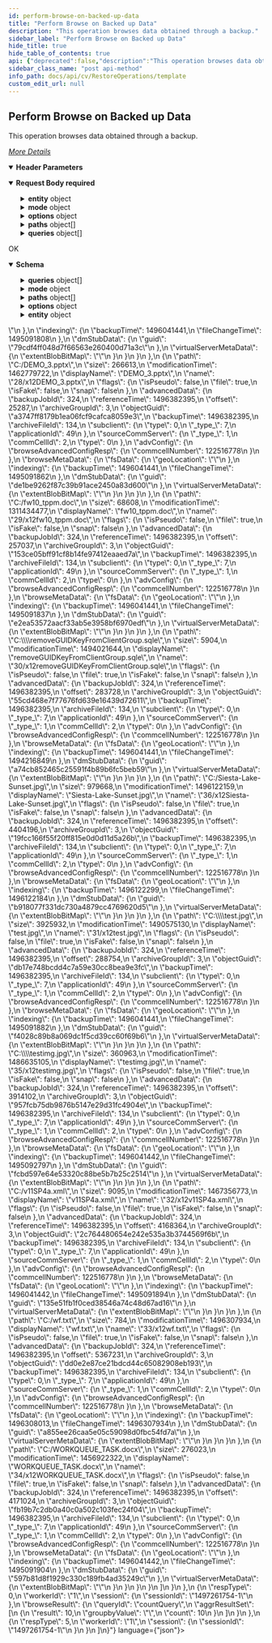 ```yaml
---
id: perform-browse-on-backed-up-data
title: "Perform Browse on Backed up Data"
description: "This operation browses data obtained through a backup."
sidebar_label: "Perform Browse on Backed up Data"
hide_title: true
hide_table_of_contents: true
api: {"deprecated":false,"description":"This operation browses data obtained through a backup.\n\n[_More Details_](http://documentation.commvault.com/commvault/v11/article?p=features/rest_api/operations/post_browse.htm)\n","operationId":"Perform Browse on Backed up Data","parameters":[{"description":"","in":"header","name":"Authtoken","required":true,"schema":{"example":"{{TOKEN}}","type":"string"}}],"requestBody":{"content":{"application/json":{"schema":{"allOf":[{"example":{"entity":{"applicationId":33,"backupsetId":3,"clientId":2,"clientName":"{{clientName}}","instanceId":1,"subclientId":49},"mode":{"mode":2},"opType":0,"options":{"restoreIndex":true,"showDeletedFiles":true},"paths":[{"path":"c:/"}],"queries":[{"aggrParam":{"aggrType":4,"field":0},"queryId":"countQuery","type":1},{"dataParam":{"paging":{"firstNode":0,"pageSize":15,"skipNode":0},"sortParam":{"ascending":true,"sortBy":[38,0]}},"queryId":"dataQuery","type":0}]},"title":"BrowseRequest","properties":{"entity":{"example":{"applicationId":33,"backupsetId":3,"clientId":2,"clientName":"{{clientName}}","instanceId":1,"subclientId":49},"title":"Entity2","type":"object","properties":{"applicationId":{"format":"int32","type":"integer"},"backupsetId":{"format":"int32","type":"integer"},"clientId":{"format":"int32","type":"integer"},"clientName":{"type":"string"},"instanceId":{"format":"int32","type":"integer"},"subclientId":{"format":"int32","type":"integer"}}},"mode":{"example":{"mode":2},"title":"Mode","type":"object","properties":{"mode":{"format":"int32","type":"integer"}}},"opType":{"format":"int32","type":"integer"},"options":{"example":{"restoreIndex":true,"showDeletedFiles":true},"title":"Options","type":"object","properties":{"restoreIndex":{"type":"boolean"},"showDeletedFiles":{"type":"boolean"}}},"paths":{"type":"array","items":{"example":{"path":"c:/"},"title":"Path","type":"object","properties":{"path":{"type":"string"}}}},"queries":{"type":"array","items":{"example":{"aggrParam":{"aggrType":4,"field":0},"queryId":"countQuery","type":1},"title":"Query","type":"object","properties":{"aggrParam":{"example":{"aggrType":4,"field":0},"title":"AggrParam","type":"object","properties":{"aggrType":{"format":"int32","type":"integer"},"field":{"format":"int32","type":"integer"}}},"dataParam":{"example":{"paging":{"firstNode":0,"pageSize":15,"skipNode":0},"sortParam":{"ascending":true,"sortBy":[38,0]}},"title":"DataParam","type":"object","properties":{"paging":{"example":{"firstNode":0,"pageSize":15,"skipNode":0},"title":"Paging","type":"object","properties":{"firstNode":{"format":"int32","type":"integer"},"pageSize":{"format":"int32","type":"integer"},"skipNode":{"format":"int32","type":"integer"}}},"sortParam":{"example":{"ascending":true,"sortBy":[38,0]},"title":"SortParam","type":"object","properties":{"ascending":{"type":"boolean"},"sortBy":{"type":"array","items":{"format":"int32","type":"integer"}}}}}},"queryId":{"type":"string"},"type":{"format":"int32","type":"integer"}}}}}}],"type":"object"},"examples":{"Browse - Backupset Level":{"value":{"opType":0,"queries":[{"type":1,"queryId":"countQuery","aggrParam":{"field":0,"aggrType":4}},{"type":0,"queryId":"dataQuery","dataParam":{"sortParam":{"ascending":true,"sortBy":[38,0]},"paging":{"firstNode":0,"pageSize":15,"skipNode":0}}}],"mode":{"mode":2},"paths":[{"path":"D:/"}],"options":{"showDeletedFiles":true,"restoreIndex":true},"entity":{"applicationId":33,"backupsetId":3,"instanceId":1,"clientId":2}}},"Browse - PostgreSQL":{"value":{"opType":0,"queries":[{"type":0,"queryId":"0","fileOrFolder":2,"whereClause":[{"connector":0,"criteria":{"field":76,"dataOperator":9,"values":["1"]}}],"dataParam":{"sortParam":{"ascending":true,"sortBy":[38,0]},"paging":{"firstNode":0,"pageSize":15,"skipNode":0}}},{"type":1,"queryId":"1","whereClause":[{"connector":0,"criteria":{"field":76,"dataOperator":9,"values":["1"]}}],"aggrParam":{"field":0,"aggrType":4}}],"mode":{"mode":7},"advOptions":{},"paths":[{"path":"/TblView"}],"options":{"skipIndexRestore":false,"restoreIndex":true},"entity":{"subclientId":34,"applicationId":125,"clientName":"narasimha_rhel","backupsetId":31,"instanceId":7,"clientId":7,"subclientName":"default","backupsetName":"FSBasedBackupSet","instanceName":"pg","appName":"PostgreSQL"}}},"Browse":{"value":{"opType":0,"queries":[{"type":1,"queryId":"countQuery","aggrParam":{"field":0,"aggrType":4}},{"type":0,"queryId":"dataQuery","dataParam":{"sortParam":{"ascending":true,"sortBy":[38,0]},"paging":{"firstNode":0,"pageSize":15,"skipNode":0}}}],"mode":{"mode":2},"paths":[{"path":"C:/"}],"options":{"showDeletedFiles":true,"restoreIndex":true},"entity":{"subclientId":49,"applicationId":33,"clientName":"firewalltestcs","backupsetId":3,"instanceId":1,"clientId":2}}}}}},"description":"","required":true},"tags":["Restore Operations"],"responses":{"200":{"description":"OK","content":{"application/json":{"schema":{"type":"object","properties":{"opType":{"type":"integer"},"queries":{"type":"array","items":{"type":"object","properties":{"type":{"type":"integer"},"queryId":{"type":"string"},"aggrParam":{"type":"object","properties":{"field":{"type":"integer"},"aggrType":{"type":"integer"}}},"dataParam":{"type":"object","properties":{"sortParam":{"type":"object","properties":{"ascending":{"type":"boolean"},"sortBy":{"type":"array","items":{"type":"integer"}}}},"paging":{"type":"object","properties":{"firstNode":{"type":"integer"},"pageSize":{"type":"integer"},"skipNode":{"type":"integer"}}}}}}}},"mode":{"type":"object","properties":{"mode":{"type":"integer"}}},"paths":{"type":"array","items":{"type":"object","properties":{"path":{"type":"string"}}}},"options":{"type":"object","properties":{"showDeletedFiles":{"type":"boolean"},"restoreIndex":{"type":"boolean"}}},"entity":{"type":"object","properties":{"applicationId":{"type":"integer"},"backupsetId":{"type":"integer"},"instanceId":{"type":"integer"},"clientId":{"type":"integer"}}}},"x-examples":{"Example 1":{"opType":0,"queries":[{"type":1,"queryId":"countQuery","aggrParam":{"field":0,"aggrType":4}},{"type":0,"queryId":"dataQuery","dataParam":{"sortParam":{"ascending":true,"sortBy":[38,0]},"paging":{"firstNode":0,"pageSize":15,"skipNode":0}}}],"mode":{"mode":2},"paths":[{"path":"D:/"}],"options":{"showDeletedFiles":true,"restoreIndex":true},"entity":{"applicationId":33,"backupsetId":3,"instanceId":1,"clientId":2}}}},"examples":{"Browse":{"value":{"browseResponses":[{"respType":0,"workerId":"1","session":{"sessionId":"1497261754-1"},"browseResult":{"queryId":"dataQuery","dataResultSet":[{"path":"C:/csguid.PNG","size":31420,"modificationTime":1494235377,"displayName":"csguid.PNG","name":"27/x12csguid.PNG","flags":{"isPseudo":false,"file":true,"isFake":false,"snap":false},"advancedData":{"backupJobId":324,"referenceTime":1496382395,"offset":0,"archiveGroupId":3,"objectGuid":"996e5a87f1fdae404ca096e70d1c21de","backupTime":1496382395,"archiveFileId":134,"subclient":{"type":0,"_type_":7,"applicationId":49},"sourceCommServer":{"_type_":1,"commCellId":2,"type":0},"advConfig":{"browseAdvancedConfigResp":{"commcellNumber":122516778}},"browseMetaData":{"fsData":{"geoLocation":"<App_GeoLocation ip_address='199.255.244.65' latitude='40.300720' longitude='-74.081910' status_code='SUCCESS' status_description=''/>"},"indexing":{"backupTime":1496041441,"fileChangeTime":1495091808},"dmStubData":{"guid":"79cdf4ff048d7f66563e260400d71a3c"},"virtualServerMetaData":{"extentBlobBitMap":""}}}},{"path":"C:/DEMO_3.pptx","size":266613,"modificationTime":1462779722,"displayName":"DEMO_3.pptx","name":"28/x12DEMO_3.pptx","flags":{"isPseudo":false,"file":true,"isFake":false,"snap":false},"advancedData":{"backupJobId":324,"referenceTime":1496382395,"offset":25287,"archiveGroupId":3,"objectGuid":"a3747ff8179b1ea06fcf9cafca8059e3","backupTime":1496382395,"archiveFileId":134,"subclient":{"type":0,"_type_":7,"applicationId":49},"sourceCommServer":{"_type_":1,"commCellId":2,"type":0},"advConfig":{"browseAdvancedConfigResp":{"commcellNumber":122516778}},"browseMetaData":{"fsData":{"geoLocation":"<App_GeoLocation ip_address='199.255.244.65' latitude='40.300720' longitude='-74.081910' status_code='SUCCESS' status_description=''/>"},"indexing":{"backupTime":1496041441,"fileChangeTime":1495091862},"dmStubData":{"guid":"de1be9262f87c39b91ace2450a83d600"},"virtualServerMetaData":{"extentBlobBitMap":""}}}},{"path":"C:/fw10_tppm.doc","size":68608,"modificationTime":1311434477,"displayName":"fw10_tppm.doc","name":"29/x12fw10_tppm.doc","flags":{"isPseudo":false,"file":true,"isFake":false,"snap":false},"advancedData":{"backupJobId":324,"referenceTime":1496382395,"offset":257037,"archiveGroupId":3,"objectGuid":"153ce05bff91cf8b14fe97412eaaed7a","backupTime":1496382395,"archiveFileId":134,"subclient":{"type":0,"_type_":7,"applicationId":49},"sourceCommServer":{"_type_":1,"commCellId":2,"type":0},"advConfig":{"browseAdvancedConfigResp":{"commcellNumber":122516778}},"browseMetaData":{"fsData":{"geoLocation":"<App_GeoLocation ip_address='199.255.244.65' latitude='40.300720' longitude='-74.081910' status_code='SUCCESS' status_description=''/>"},"indexing":{"backupTime":1496041441,"fileChangeTime":1495091837},"dmStubData":{"guid":"e2ea53572aacf33ab5e3958bf6970edf"},"virtualServerMetaData":{"extentBlobBitMap":""}}}},{"path":"C:\\removeGUIDKeyFromClientGroup.sqle","size":5904,"modificationTime":1494021644,"displayName":"removeGUIDKeyFromClientGroup.sqle","name":"30/x12removeGUIDKeyFromClientGroup.sqle","flags":{"isPseudo":false,"file":true,"isFake":false,"snap":false},"advancedData":{"backupJobId":324,"referenceTime":1496382395,"offset":283728,"archiveGroupId":3,"objectGuid":"55cd468e7f77676fd639e16439d72611","backupTime":1496382395,"archiveFileId":134,"subclient":{"type":0,"_type_":7,"applicationId":49},"sourceCommServer":{"_type_":1,"commCellId":2,"type":0},"advConfig":{"browseAdvancedConfigResp":{"commcellNumber":122516778}},"browseMetaData":{"fsData":{"geoLocation":"<App_GeoLocation ip_address='199.255.244.65' latitude='40.300720' longitude='-74.081910' status_code='SUCCESS' status_description=''/>"},"indexing":{"backupTime":1496041441,"fileChangeTime":1494216849},"dmStubData":{"guid":"a74cb852465c25591f4b89b6fc5beb59"},"virtualServerMetaData":{"extentBlobBitMap":""}}}},{"path":"C:/Siesta-Lake-Sunset.jpg","size":979668,"modificationTime":1496122159,"displayName":"Siesta-Lake-Sunset.jpg","name":"36/x12Siesta-Lake-Sunset.jpg","flags":{"isPseudo":false,"file":true,"isFake":false,"snap":false},"advancedData":{"backupJobId":324,"referenceTime":1496382395,"offset":4404196,"archiveGroupId":3,"objectGuid":"19fcc166f55f20ff815e0d0d11d5a26b","backupTime":1496382395,"archiveFileId":134,"subclient":{"type":0,"_type_":7,"applicationId":49},"sourceCommServer":{"_type_":1,"commCellId":2,"type":0},"advConfig":{"browseAdvancedConfigResp":{"commcellNumber":122516778}},"browseMetaData":{"fsData":{"geoLocation":"<App_GeoLocation ip_address='199.255.244.65' latitude='40.300720' longitude='-74.081910' status_code='SUCCESS' status_description=''/>"},"indexing":{"backupTime":1496122299,"fileChangeTime":1496122184},"dmStubData":{"guid":"b918077f331dc730a4879cc4769620d5"},"virtualServerMetaData":{"extentBlobBitMap":""}}}},{"path":"C:\\test.jpg","size":3925932,"modificationTime":1490575130,"displayName":"test.jpg","name":"31/x12test.jpg","flags":{"isPseudo":false,"file":true,"isFake":false,"snap":false},"advancedData":{"backupJobId":324,"referenceTime":1496382395,"offset":288754,"archiveGroupId":3,"objectGuid":"db17e748bcdd4c7a59e30cc8bea9e3fc","backupTime":1496382395,"archiveFileId":134,"subclient":{"type":0,"_type_":7,"applicationId":49},"sourceCommServer":{"_type_":1,"commCellId":2,"type":0},"advConfig":{"browseAdvancedConfigResp":{"commcellNumber":122516778}},"browseMetaData":{"fsData":{"geoLocation":"<App_GeoLocation ip_address='199.255.244.65' latitude='40.300720' longitude='-74.081910' status_code='SUCCESS' status_description=''/>"},"indexing":{"backupTime":1496041441,"fileChangeTime":1495091882},"dmStubData":{"guid":"f4028c89b8a069dc1f5cd39cc60f69b6"},"virtualServerMetaData":{"extentBlobBitMap":""}}}},{"path":"C:\\testimg.jpg","size":360963,"modificationTime":1486635105,"displayName":"testimg.jpg","name":"35/x12testimg.jpg","flags":{"isPseudo":false,"file":true,"isFake":false,"snap":false},"advancedData":{"backupJobId":324,"referenceTime":1496382395,"offset":3914102,"archiveGroupId":3,"objectGuid":"957fcb75db9876b5147e29d31fc4904e","backupTime":1496382395,"archiveFileId":134,"subclient":{"type":0,"_type_":7,"applicationId":49},"sourceCommServer":{"_type_":1,"commCellId":2,"type":0},"advConfig":{"browseAdvancedConfigResp":{"commcellNumber":122516778}},"browseMetaData":{"fsData":{"geoLocation":"<App_GeoLocation ip_address='199.255.244.65' latitude='40.300720' longitude='-74.081910' status_code='SUCCESS' status_description=''/>"},"indexing":{"backupTime":1496041442,"fileChangeTime":1495092797},"dmStubData":{"guid":"fcbd597e64e53320c88be5b7b25c2514"},"virtualServerMetaData":{"extentBlobBitMap":""}}}},{"path":"C:/v11SP4a.xml","size":9095,"modificationTime":1467356773,"displayName":"v11SP4a.xml","name":"32/x12v11SP4a.xml","flags":{"isPseudo":false,"file":true,"isFake":false,"snap":false},"advancedData":{"backupJobId":324,"referenceTime":1496382395,"offset":4168364,"archiveGroupId":3,"objectGuid":"2c764480654e242e535a3b3744569f6b","backupTime":1496382395,"archiveFileId":134,"subclient":{"type":0,"_type_":7,"applicationId":49},"sourceCommServer":{"_type_":1,"commCellId":2,"type":0},"advConfig":{"browseAdvancedConfigResp":{"commcellNumber":122516778}},"browseMetaData":{"fsData":{"geoLocation":"<App_GeoLocation ip_address='199.255.244.65' latitude='40.300720' longitude='-74.081910' status_code='SUCCESS' status_description=''/>"},"indexing":{"backupTime":1496041442,"fileChangeTime":1495091894},"dmStubData":{"guid":"135e51fb1f0ced38546a74c48d67ad16"},"virtualServerMetaData":{"extentBlobBitMap":""}}}},{"path":"C:/wf.txt","size":784,"modificationTime":1496307934,"displayName":"wf.txt","name":"33/x12wf.txt","flags":{"isPseudo":false,"file":true,"isFake":false,"snap":false},"advancedData":{"backupJobId":324,"referenceTime":1496382395,"offset":5367231,"archiveGroupId":3,"objectGuid":"dd0e2e87ce21bdcd44c65082908eb193","backupTime":1496382395,"archiveFileId":134,"subclient":{"type":0,"_type_":7,"applicationId":49},"sourceCommServer":{"_type_":1,"commCellId":2,"type":0},"advConfig":{"browseAdvancedConfigResp":{"commcellNumber":122516778}},"browseMetaData":{"fsData":{"geoLocation":"<App_GeoLocation ip_address='199.255.244.65' latitude='40.300720' longitude='-74.081930' status_code='SUCCESS' status_description=''/>"},"indexing":{"backupTime":1496308013,"fileChangeTime":1496307934},"dmStubData":{"guid":"a855ee26caa5e05c59098d0fbc54fd7a"},"virtualServerMetaData":{"extentBlobBitMap":""}}}},{"path":"C:/WORKQUEUE_TASK.docx","size":276023,"modificationTime":1456922322,"displayName":"WORKQUEUE_TASK.docx","name":"34/x12WORKQUEUE_TASK.docx","flags":{"isPseudo":false,"file":true,"isFake":false,"snap":false},"advancedData":{"backupJobId":324,"referenceTime":1496382395,"offset":4171024,"archiveGroupId":3,"objectGuid":"fb19b7c2db0a40c0a502c103fec24f04","backupTime":1496382395,"archiveFileId":134,"subclient":{"type":0,"_type_":7,"applicationId":49},"sourceCommServer":{"_type_":1,"commCellId":2,"type":0},"advConfig":{"browseAdvancedConfigResp":{"commcellNumber":122516778}},"browseMetaData":{"fsData":{"geoLocation":"<App_GeoLocation ip_address='199.255.244.65' latitude='40.300720' longitude='-74.081910' status_code='SUCCESS' status_description=''/>"},"indexing":{"backupTime":1496041442,"fileChangeTime":1495091904},"dmStubData":{"guid":"597b81d8f1929c330c189fb4ad35249c"},"virtualServerMetaData":{"extentBlobBitMap":""}}}}]}},{"respType":0,"workerId":"1","session":{"sessionId":"1497261754-1"},"browseResult":{"queryId":"countQuery","aggrResultSet":[{"result":10,"groupbyValue":"","count":10}]}},{"respType":5,"workerId":"1","session":{"sessionId":"1497261754-1"}}]}}}}}}},"method":"post","path":"/DoBrowse","servers":[{"url":"http://{hostname}/webconsole/api","variables":{"hostname":{"default":"localhost","description":"Webconsole"}}}],"jsonRequestBodyExample":{"entity":{"applicationId":33,"backupsetId":3,"clientId":2,"clientName":"{{clientName}}","instanceId":1,"subclientId":49},"mode":{"mode":2},"opType":0,"options":{"restoreIndex":true,"showDeletedFiles":true},"paths":[{"path":"c:/"}],"queries":[{"aggrParam":{"aggrType":4,"field":0},"queryId":"countQuery","type":1},{"dataParam":{"paging":{"firstNode":0,"pageSize":15,"skipNode":0},"sortParam":{"ascending":true,"sortBy":[38,0]}},"queryId":"dataQuery","type":0}]},"info":{"title":"Template","contact":{},"version":"1.0","description":"Template"},"postman":{"name":"Perform Browse on Backed up Data","description":{"content":"This operation browses data obtained through a backup.\n\n[_More Details_](http://documentation.commvault.com/commvault/v11/article?p=features/rest_api/operations/post_browse.htm)\n","type":"text/plain"},"url":{"path":["DoBrowse"],"host":["{{baseUrl}}"],"query":[],"variable":[]},"header":[{"disabled":false,"description":{"content":"(Required) ","type":"text/plain"},"key":"Authtoken","value":""},{"key":"Content-Type","value":"application/json"},{"key":"Accept","value":"application/json"}],"method":"POST","body":{"mode":"raw","raw":"\"\"","options":{"raw":{"language":"json"}}}}}
sidebar_class_name: "post api-method"
info_path: docs/api/cv/RestoreOperations/template
custom_edit_url: null
---
```



## Perform Browse on Backed up Data



This operation browses data obtained through a backup.

[_More Details_](http://documentation.commvault.com/commvault/v11/article?p=features/rest_api/operations/post_browse.htm)


<details style={{"marginBottom":"1rem"}} data-collapsed={false} open={true}><summary style={{}}><strong>Header Parameters</strong></summary><div><ul><ParamsItem className={"paramsItem"} param={{"description":"","in":"header","name":"Authtoken","required":true,"schema":{"example":"{{TOKEN}}","type":"string"}}}></ParamsItem></ul></div></details><MimeTabs><TabItem label={"application/json"} value={"application/json-schema"}><details style={{}} data-collapsed={false} open={true}><summary style={{"textAlign":"left"}}><strong>Request Body</strong><strong style={{"fontSize":"var(--ifm-code-font-size)","color":"var(--openapi-required)"}}> required</strong></summary><div style={{"textAlign":"left","marginLeft":"1rem"}}></div><ul style={{"marginLeft":"1rem"}}><SchemaItem collapsible={true} className={"schemaItem"}><details style={{}}><summary style={{}}><strong>entity</strong><span style={{"opacity":"0.6"}}> object</span></summary><div style={{"marginLeft":"1rem"}}><SchemaItem collapsible={false} name={"applicationId"} required={false} deprecated={undefined} schemaDescription={undefined} schemaName={"int32"} qualifierMessage={undefined} defaultValue={undefined}></SchemaItem><SchemaItem collapsible={false} name={"backupsetId"} required={false} deprecated={undefined} schemaDescription={undefined} schemaName={"int32"} qualifierMessage={undefined} defaultValue={undefined}></SchemaItem><SchemaItem collapsible={false} name={"clientId"} required={false} deprecated={undefined} schemaDescription={undefined} schemaName={"int32"} qualifierMessage={undefined} defaultValue={undefined}></SchemaItem><SchemaItem collapsible={false} name={"clientName"} required={false} deprecated={undefined} schemaDescription={undefined} schemaName={"string"} qualifierMessage={undefined} defaultValue={undefined}></SchemaItem><SchemaItem collapsible={false} name={"instanceId"} required={false} deprecated={undefined} schemaDescription={undefined} schemaName={"int32"} qualifierMessage={undefined} defaultValue={undefined}></SchemaItem><SchemaItem collapsible={false} name={"subclientId"} required={false} deprecated={undefined} schemaDescription={undefined} schemaName={"int32"} qualifierMessage={undefined} defaultValue={undefined}></SchemaItem></div></details></SchemaItem><SchemaItem collapsible={true} className={"schemaItem"}><details style={{}}><summary style={{}}><strong>mode</strong><span style={{"opacity":"0.6"}}> object</span></summary><div style={{"marginLeft":"1rem"}}><SchemaItem collapsible={false} name={"mode"} required={false} deprecated={undefined} schemaDescription={undefined} schemaName={"int32"} qualifierMessage={undefined} defaultValue={undefined}></SchemaItem></div></details></SchemaItem><SchemaItem collapsible={false} name={"opType"} required={false} deprecated={undefined} schemaDescription={undefined} schemaName={"int32"} qualifierMessage={undefined} defaultValue={undefined}></SchemaItem><SchemaItem collapsible={true} className={"schemaItem"}><details style={{}}><summary style={{}}><strong>options</strong><span style={{"opacity":"0.6"}}> object</span></summary><div style={{"marginLeft":"1rem"}}><SchemaItem collapsible={false} name={"restoreIndex"} required={false} deprecated={undefined} schemaDescription={undefined} schemaName={"boolean"} qualifierMessage={undefined} defaultValue={undefined}></SchemaItem><SchemaItem collapsible={false} name={"showDeletedFiles"} required={false} deprecated={undefined} schemaDescription={undefined} schemaName={"boolean"} qualifierMessage={undefined} defaultValue={undefined}></SchemaItem></div></details></SchemaItem><SchemaItem collapsible={true} className={"schemaItem"}><details style={{}}><summary style={{}}><strong>paths</strong><span style={{"opacity":"0.6"}}> object[]</span></summary><div style={{"marginLeft":"1rem"}}><SchemaItem collapsible={false} name={"path"} required={false} deprecated={undefined} schemaDescription={undefined} schemaName={"string"} qualifierMessage={undefined} defaultValue={undefined}></SchemaItem></div></details></SchemaItem><SchemaItem collapsible={true} className={"schemaItem"}><details style={{}}><summary style={{}}><strong>queries</strong><span style={{"opacity":"0.6"}}> object[]</span></summary><div style={{"marginLeft":"1rem"}}><SchemaItem collapsible={true} className={"schemaItem"}><details style={{}}><summary style={{}}><strong>aggrParam</strong><span style={{"opacity":"0.6"}}> object</span></summary><div style={{"marginLeft":"1rem"}}><SchemaItem collapsible={false} name={"aggrType"} required={false} deprecated={undefined} schemaDescription={undefined} schemaName={"int32"} qualifierMessage={undefined} defaultValue={undefined}></SchemaItem><SchemaItem collapsible={false} name={"field"} required={false} deprecated={undefined} schemaDescription={undefined} schemaName={"int32"} qualifierMessage={undefined} defaultValue={undefined}></SchemaItem></div></details></SchemaItem><SchemaItem collapsible={true} className={"schemaItem"}><details style={{}}><summary style={{}}><strong>dataParam</strong><span style={{"opacity":"0.6"}}> object</span></summary><div style={{"marginLeft":"1rem"}}><SchemaItem collapsible={true} className={"schemaItem"}><details style={{}}><summary style={{}}><strong>paging</strong><span style={{"opacity":"0.6"}}> object</span></summary><div style={{"marginLeft":"1rem"}}><SchemaItem collapsible={false} name={"firstNode"} required={false} deprecated={undefined} schemaDescription={undefined} schemaName={"int32"} qualifierMessage={undefined} defaultValue={undefined}></SchemaItem><SchemaItem collapsible={false} name={"pageSize"} required={false} deprecated={undefined} schemaDescription={undefined} schemaName={"int32"} qualifierMessage={undefined} defaultValue={undefined}></SchemaItem><SchemaItem collapsible={false} name={"skipNode"} required={false} deprecated={undefined} schemaDescription={undefined} schemaName={"int32"} qualifierMessage={undefined} defaultValue={undefined}></SchemaItem></div></details></SchemaItem><SchemaItem collapsible={true} className={"schemaItem"}><details style={{}}><summary style={{}}><strong>sortParam</strong><span style={{"opacity":"0.6"}}> object</span></summary><div style={{"marginLeft":"1rem"}}><SchemaItem collapsible={false} name={"ascending"} required={false} deprecated={undefined} schemaDescription={undefined} schemaName={"boolean"} qualifierMessage={undefined} defaultValue={undefined}></SchemaItem><SchemaItem collapsible={false} name={"sortBy"} required={false} deprecated={undefined} schemaDescription={undefined} schemaName={"int32[]"} qualifierMessage={undefined} defaultValue={undefined}></SchemaItem></div></details></SchemaItem></div></details></SchemaItem><SchemaItem collapsible={false} name={"queryId"} required={false} deprecated={undefined} schemaDescription={undefined} schemaName={"string"} qualifierMessage={undefined} defaultValue={undefined}></SchemaItem><SchemaItem collapsible={false} name={"type"} required={false} deprecated={undefined} schemaDescription={undefined} schemaName={"int32"} qualifierMessage={undefined} defaultValue={undefined}></SchemaItem></div></details></SchemaItem></ul></details></TabItem></MimeTabs><div><ApiTabs><TabItem label={"200"} value={"200"}><div>

OK

</div><div><MimeTabs schemaType={"response"}><TabItem label={"application/json"} value={"application/json"}><SchemaTabs><TabItem label={"Schema"} value={"Schema"}><details style={{}} data-collapsed={false} open={true}><summary style={{"textAlign":"left"}}><strong>Schema</strong></summary><div style={{"textAlign":"left","marginLeft":"1rem"}}></div><ul style={{"marginLeft":"1rem"}}><SchemaItem collapsible={false} name={"opType"} required={false} deprecated={undefined} schemaDescription={undefined} schemaName={"integer"} qualifierMessage={undefined} defaultValue={undefined}></SchemaItem><SchemaItem collapsible={true} className={"schemaItem"}><details style={{}}><summary style={{}}><strong>queries</strong><span style={{"opacity":"0.6"}}> object[]</span></summary><div style={{"marginLeft":"1rem"}}><SchemaItem collapsible={false} name={"type"} required={false} deprecated={undefined} schemaDescription={undefined} schemaName={"integer"} qualifierMessage={undefined} defaultValue={undefined}></SchemaItem><SchemaItem collapsible={false} name={"queryId"} required={false} deprecated={undefined} schemaDescription={undefined} schemaName={"string"} qualifierMessage={undefined} defaultValue={undefined}></SchemaItem><SchemaItem collapsible={true} className={"schemaItem"}><details style={{}}><summary style={{}}><strong>aggrParam</strong><span style={{"opacity":"0.6"}}> object</span></summary><div style={{"marginLeft":"1rem"}}><SchemaItem collapsible={false} name={"field"} required={false} deprecated={undefined} schemaDescription={undefined} schemaName={"integer"} qualifierMessage={undefined} defaultValue={undefined}></SchemaItem><SchemaItem collapsible={false} name={"aggrType"} required={false} deprecated={undefined} schemaDescription={undefined} schemaName={"integer"} qualifierMessage={undefined} defaultValue={undefined}></SchemaItem></div></details></SchemaItem><SchemaItem collapsible={true} className={"schemaItem"}><details style={{}}><summary style={{}}><strong>dataParam</strong><span style={{"opacity":"0.6"}}> object</span></summary><div style={{"marginLeft":"1rem"}}><SchemaItem collapsible={true} className={"schemaItem"}><details style={{}}><summary style={{}}><strong>sortParam</strong><span style={{"opacity":"0.6"}}> object</span></summary><div style={{"marginLeft":"1rem"}}><SchemaItem collapsible={false} name={"ascending"} required={false} deprecated={undefined} schemaDescription={undefined} schemaName={"boolean"} qualifierMessage={undefined} defaultValue={undefined}></SchemaItem><SchemaItem collapsible={false} name={"sortBy"} required={false} deprecated={undefined} schemaDescription={undefined} schemaName={"integer[]"} qualifierMessage={undefined} defaultValue={undefined}></SchemaItem></div></details></SchemaItem><SchemaItem collapsible={true} className={"schemaItem"}><details style={{}}><summary style={{}}><strong>paging</strong><span style={{"opacity":"0.6"}}> object</span></summary><div style={{"marginLeft":"1rem"}}><SchemaItem collapsible={false} name={"firstNode"} required={false} deprecated={undefined} schemaDescription={undefined} schemaName={"integer"} qualifierMessage={undefined} defaultValue={undefined}></SchemaItem><SchemaItem collapsible={false} name={"pageSize"} required={false} deprecated={undefined} schemaDescription={undefined} schemaName={"integer"} qualifierMessage={undefined} defaultValue={undefined}></SchemaItem><SchemaItem collapsible={false} name={"skipNode"} required={false} deprecated={undefined} schemaDescription={undefined} schemaName={"integer"} qualifierMessage={undefined} defaultValue={undefined}></SchemaItem></div></details></SchemaItem></div></details></SchemaItem></div></details></SchemaItem><SchemaItem collapsible={true} className={"schemaItem"}><details style={{}}><summary style={{}}><strong>mode</strong><span style={{"opacity":"0.6"}}> object</span></summary><div style={{"marginLeft":"1rem"}}><SchemaItem collapsible={false} name={"mode"} required={false} deprecated={undefined} schemaDescription={undefined} schemaName={"integer"} qualifierMessage={undefined} defaultValue={undefined}></SchemaItem></div></details></SchemaItem><SchemaItem collapsible={true} className={"schemaItem"}><details style={{}}><summary style={{}}><strong>paths</strong><span style={{"opacity":"0.6"}}> object[]</span></summary><div style={{"marginLeft":"1rem"}}><SchemaItem collapsible={false} name={"path"} required={false} deprecated={undefined} schemaDescription={undefined} schemaName={"string"} qualifierMessage={undefined} defaultValue={undefined}></SchemaItem></div></details></SchemaItem><SchemaItem collapsible={true} className={"schemaItem"}><details style={{}}><summary style={{}}><strong>options</strong><span style={{"opacity":"0.6"}}> object</span></summary><div style={{"marginLeft":"1rem"}}><SchemaItem collapsible={false} name={"showDeletedFiles"} required={false} deprecated={undefined} schemaDescription={undefined} schemaName={"boolean"} qualifierMessage={undefined} defaultValue={undefined}></SchemaItem><SchemaItem collapsible={false} name={"restoreIndex"} required={false} deprecated={undefined} schemaDescription={undefined} schemaName={"boolean"} qualifierMessage={undefined} defaultValue={undefined}></SchemaItem></div></details></SchemaItem><SchemaItem collapsible={true} className={"schemaItem"}><details style={{}}><summary style={{}}><strong>entity</strong><span style={{"opacity":"0.6"}}> object</span></summary><div style={{"marginLeft":"1rem"}}><SchemaItem collapsible={false} name={"applicationId"} required={false} deprecated={undefined} schemaDescription={undefined} schemaName={"integer"} qualifierMessage={undefined} defaultValue={undefined}></SchemaItem><SchemaItem collapsible={false} name={"backupsetId"} required={false} deprecated={undefined} schemaDescription={undefined} schemaName={"integer"} qualifierMessage={undefined} defaultValue={undefined}></SchemaItem><SchemaItem collapsible={false} name={"instanceId"} required={false} deprecated={undefined} schemaDescription={undefined} schemaName={"integer"} qualifierMessage={undefined} defaultValue={undefined}></SchemaItem><SchemaItem collapsible={false} name={"clientId"} required={false} deprecated={undefined} schemaDescription={undefined} schemaName={"integer"} qualifierMessage={undefined} defaultValue={undefined}></SchemaItem></div></details></SchemaItem></ul></details></TabItem><TabItem label={"Example (from schema)"} value={"Example (from schema)"}><ResponseSamples responseExample={"{\n  \"opType\": 0,\n  \"queries\": [\n    {\n      \"type\": 0,\n      \"queryId\": \"string\",\n      \"aggrParam\": {\n        \"field\": 0,\n        \"aggrType\": 0\n      },\n      \"dataParam\": {\n        \"sortParam\": {\n          \"ascending\": true,\n          \"sortBy\": [\n            0\n          ]\n        },\n        \"paging\": {\n          \"firstNode\": 0,\n          \"pageSize\": 0,\n          \"skipNode\": 0\n        }\n      }\n    }\n  ],\n  \"mode\": {\n    \"mode\": 0\n  },\n  \"paths\": [\n    {\n      \"path\": \"string\"\n    }\n  ],\n  \"options\": {\n    \"showDeletedFiles\": true,\n    \"restoreIndex\": true\n  },\n  \"entity\": {\n    \"applicationId\": 0,\n    \"backupsetId\": 0,\n    \"instanceId\": 0,\n    \"clientId\": 0\n  }\n}"} language={"json"}></ResponseSamples></TabItem><TabItem label={" Browse"} value={" Browse"}><ResponseSamples responseExample={"{\n  \"browseResponses\": [\n    {\n      \"respType\": 0,\n      \"workerId\": \"1\",\n      \"session\": {\n        \"sessionId\": \"1497261754-1\"\n      },\n      \"browseResult\": {\n        \"queryId\": \"dataQuery\",\n        \"dataResultSet\": [\n          {\n            \"path\": \"C:/csguid.PNG\",\n            \"size\": 31420,\n            \"modificationTime\": 1494235377,\n            \"displayName\": \"csguid.PNG\",\n            \"name\": \"27/x12csguid.PNG\",\n            \"flags\": {\n              \"isPseudo\": false,\n              \"file\": true,\n              \"isFake\": false,\n              \"snap\": false\n            },\n            \"advancedData\": {\n              \"backupJobId\": 324,\n              \"referenceTime\": 1496382395,\n              \"offset\": 0,\n              \"archiveGroupId\": 3,\n              \"objectGuid\": \"996e5a87f1fdae404ca096e70d1c21de\",\n              \"backupTime\": 1496382395,\n              \"archiveFileId\": 134,\n              \"subclient\": {\n                \"type\": 0,\n                \"_type_\": 7,\n                \"applicationId\": 49\n              },\n              \"sourceCommServer\": {\n                \"_type_\": 1,\n                \"commCellId\": 2,\n                \"type\": 0\n              },\n              \"advConfig\": {\n                \"browseAdvancedConfigResp\": {\n                  \"commcellNumber\": 122516778\n                }\n              },\n              \"browseMetaData\": {\n                \"fsData\": {\n                  \"geoLocation\": \"<App_GeoLocation ip_address='199.255.244.65' latitude='40.300720' longitude='-74.081910' status_code='SUCCESS' status_description=''/>\"\n                },\n                \"indexing\": {\n                  \"backupTime\": 1496041441,\n                  \"fileChangeTime\": 1495091808\n                },\n                \"dmStubData\": {\n                  \"guid\": \"79cdf4ff048d7f66563e260400d71a3c\"\n                },\n                \"virtualServerMetaData\": {\n                  \"extentBlobBitMap\": \"\"\n                }\n              }\n            }\n          },\n          {\n            \"path\": \"C:/DEMO_3.pptx\",\n            \"size\": 266613,\n            \"modificationTime\": 1462779722,\n            \"displayName\": \"DEMO_3.pptx\",\n            \"name\": \"28/x12DEMO_3.pptx\",\n            \"flags\": {\n              \"isPseudo\": false,\n              \"file\": true,\n              \"isFake\": false,\n              \"snap\": false\n            },\n            \"advancedData\": {\n              \"backupJobId\": 324,\n              \"referenceTime\": 1496382395,\n              \"offset\": 25287,\n              \"archiveGroupId\": 3,\n              \"objectGuid\": \"a3747ff8179b1ea06fcf9cafca8059e3\",\n              \"backupTime\": 1496382395,\n              \"archiveFileId\": 134,\n              \"subclient\": {\n                \"type\": 0,\n                \"_type_\": 7,\n                \"applicationId\": 49\n              },\n              \"sourceCommServer\": {\n                \"_type_\": 1,\n                \"commCellId\": 2,\n                \"type\": 0\n              },\n              \"advConfig\": {\n                \"browseAdvancedConfigResp\": {\n                  \"commcellNumber\": 122516778\n                }\n              },\n              \"browseMetaData\": {\n                \"fsData\": {\n                  \"geoLocation\": \"<App_GeoLocation ip_address='199.255.244.65' latitude='40.300720' longitude='-74.081910' status_code='SUCCESS' status_description=''/>\"\n                },\n                \"indexing\": {\n                  \"backupTime\": 1496041441,\n                  \"fileChangeTime\": 1495091862\n                },\n                \"dmStubData\": {\n                  \"guid\": \"de1be9262f87c39b91ace2450a83d600\"\n                },\n                \"virtualServerMetaData\": {\n                  \"extentBlobBitMap\": \"\"\n                }\n              }\n            }\n          },\n          {\n            \"path\": \"C:/fw10_tppm.doc\",\n            \"size\": 68608,\n            \"modificationTime\": 1311434477,\n            \"displayName\": \"fw10_tppm.doc\",\n            \"name\": \"29/x12fw10_tppm.doc\",\n            \"flags\": {\n              \"isPseudo\": false,\n              \"file\": true,\n              \"isFake\": false,\n              \"snap\": false\n            },\n            \"advancedData\": {\n              \"backupJobId\": 324,\n              \"referenceTime\": 1496382395,\n              \"offset\": 257037,\n              \"archiveGroupId\": 3,\n              \"objectGuid\": \"153ce05bff91cf8b14fe97412eaaed7a\",\n              \"backupTime\": 1496382395,\n              \"archiveFileId\": 134,\n              \"subclient\": {\n                \"type\": 0,\n                \"_type_\": 7,\n                \"applicationId\": 49\n              },\n              \"sourceCommServer\": {\n                \"_type_\": 1,\n                \"commCellId\": 2,\n                \"type\": 0\n              },\n              \"advConfig\": {\n                \"browseAdvancedConfigResp\": {\n                  \"commcellNumber\": 122516778\n                }\n              },\n              \"browseMetaData\": {\n                \"fsData\": {\n                  \"geoLocation\": \"<App_GeoLocation ip_address='199.255.244.65' latitude='40.300720' longitude='-74.081910' status_code='SUCCESS' status_description=''/>\"\n                },\n                \"indexing\": {\n                  \"backupTime\": 1496041441,\n                  \"fileChangeTime\": 1495091837\n                },\n                \"dmStubData\": {\n                  \"guid\": \"e2ea53572aacf33ab5e3958bf6970edf\"\n                },\n                \"virtualServerMetaData\": {\n                  \"extentBlobBitMap\": \"\"\n                }\n              }\n            }\n          },\n          {\n            \"path\": \"C:\\\\removeGUIDKeyFromClientGroup.sqle\",\n            \"size\": 5904,\n            \"modificationTime\": 1494021644,\n            \"displayName\": \"removeGUIDKeyFromClientGroup.sqle\",\n            \"name\": \"30/x12removeGUIDKeyFromClientGroup.sqle\",\n            \"flags\": {\n              \"isPseudo\": false,\n              \"file\": true,\n              \"isFake\": false,\n              \"snap\": false\n            },\n            \"advancedData\": {\n              \"backupJobId\": 324,\n              \"referenceTime\": 1496382395,\n              \"offset\": 283728,\n              \"archiveGroupId\": 3,\n              \"objectGuid\": \"55cd468e7f77676fd639e16439d72611\",\n              \"backupTime\": 1496382395,\n              \"archiveFileId\": 134,\n              \"subclient\": {\n                \"type\": 0,\n                \"_type_\": 7,\n                \"applicationId\": 49\n              },\n              \"sourceCommServer\": {\n                \"_type_\": 1,\n                \"commCellId\": 2,\n                \"type\": 0\n              },\n              \"advConfig\": {\n                \"browseAdvancedConfigResp\": {\n                  \"commcellNumber\": 122516778\n                }\n              },\n              \"browseMetaData\": {\n                \"fsData\": {\n                  \"geoLocation\": \"<App_GeoLocation ip_address='199.255.244.65' latitude='40.300720' longitude='-74.081910' status_code='SUCCESS' status_description=''/>\"\n                },\n                \"indexing\": {\n                  \"backupTime\": 1496041441,\n                  \"fileChangeTime\": 1494216849\n                },\n                \"dmStubData\": {\n                  \"guid\": \"a74cb852465c25591f4b89b6fc5beb59\"\n                },\n                \"virtualServerMetaData\": {\n                  \"extentBlobBitMap\": \"\"\n                }\n              }\n            }\n          },\n          {\n            \"path\": \"C:/Siesta-Lake-Sunset.jpg\",\n            \"size\": 979668,\n            \"modificationTime\": 1496122159,\n            \"displayName\": \"Siesta-Lake-Sunset.jpg\",\n            \"name\": \"36/x12Siesta-Lake-Sunset.jpg\",\n            \"flags\": {\n              \"isPseudo\": false,\n              \"file\": true,\n              \"isFake\": false,\n              \"snap\": false\n            },\n            \"advancedData\": {\n              \"backupJobId\": 324,\n              \"referenceTime\": 1496382395,\n              \"offset\": 4404196,\n              \"archiveGroupId\": 3,\n              \"objectGuid\": \"19fcc166f55f20ff815e0d0d11d5a26b\",\n              \"backupTime\": 1496382395,\n              \"archiveFileId\": 134,\n              \"subclient\": {\n                \"type\": 0,\n                \"_type_\": 7,\n                \"applicationId\": 49\n              },\n              \"sourceCommServer\": {\n                \"_type_\": 1,\n                \"commCellId\": 2,\n                \"type\": 0\n              },\n              \"advConfig\": {\n                \"browseAdvancedConfigResp\": {\n                  \"commcellNumber\": 122516778\n                }\n              },\n              \"browseMetaData\": {\n                \"fsData\": {\n                  \"geoLocation\": \"<App_GeoLocation ip_address='199.255.244.65' latitude='40.300720' longitude='-74.081910' status_code='SUCCESS' status_description=''/>\"\n                },\n                \"indexing\": {\n                  \"backupTime\": 1496122299,\n                  \"fileChangeTime\": 1496122184\n                },\n                \"dmStubData\": {\n                  \"guid\": \"b918077f331dc730a4879cc4769620d5\"\n                },\n                \"virtualServerMetaData\": {\n                  \"extentBlobBitMap\": \"\"\n                }\n              }\n            }\n          },\n          {\n            \"path\": \"C:\\\\test.jpg\",\n            \"size\": 3925932,\n            \"modificationTime\": 1490575130,\n            \"displayName\": \"test.jpg\",\n            \"name\": \"31/x12test.jpg\",\n            \"flags\": {\n              \"isPseudo\": false,\n              \"file\": true,\n              \"isFake\": false,\n              \"snap\": false\n            },\n            \"advancedData\": {\n              \"backupJobId\": 324,\n              \"referenceTime\": 1496382395,\n              \"offset\": 288754,\n              \"archiveGroupId\": 3,\n              \"objectGuid\": \"db17e748bcdd4c7a59e30cc8bea9e3fc\",\n              \"backupTime\": 1496382395,\n              \"archiveFileId\": 134,\n              \"subclient\": {\n                \"type\": 0,\n                \"_type_\": 7,\n                \"applicationId\": 49\n              },\n              \"sourceCommServer\": {\n                \"_type_\": 1,\n                \"commCellId\": 2,\n                \"type\": 0\n              },\n              \"advConfig\": {\n                \"browseAdvancedConfigResp\": {\n                  \"commcellNumber\": 122516778\n                }\n              },\n              \"browseMetaData\": {\n                \"fsData\": {\n                  \"geoLocation\": \"<App_GeoLocation ip_address='199.255.244.65' latitude='40.300720' longitude='-74.081910' status_code='SUCCESS' status_description=''/>\"\n                },\n                \"indexing\": {\n                  \"backupTime\": 1496041441,\n                  \"fileChangeTime\": 1495091882\n                },\n                \"dmStubData\": {\n                  \"guid\": \"f4028c89b8a069dc1f5cd39cc60f69b6\"\n                },\n                \"virtualServerMetaData\": {\n                  \"extentBlobBitMap\": \"\"\n                }\n              }\n            }\n          },\n          {\n            \"path\": \"C:\\\\testimg.jpg\",\n            \"size\": 360963,\n            \"modificationTime\": 1486635105,\n            \"displayName\": \"testimg.jpg\",\n            \"name\": \"35/x12testimg.jpg\",\n            \"flags\": {\n              \"isPseudo\": false,\n              \"file\": true,\n              \"isFake\": false,\n              \"snap\": false\n            },\n            \"advancedData\": {\n              \"backupJobId\": 324,\n              \"referenceTime\": 1496382395,\n              \"offset\": 3914102,\n              \"archiveGroupId\": 3,\n              \"objectGuid\": \"957fcb75db9876b5147e29d31fc4904e\",\n              \"backupTime\": 1496382395,\n              \"archiveFileId\": 134,\n              \"subclient\": {\n                \"type\": 0,\n                \"_type_\": 7,\n                \"applicationId\": 49\n              },\n              \"sourceCommServer\": {\n                \"_type_\": 1,\n                \"commCellId\": 2,\n                \"type\": 0\n              },\n              \"advConfig\": {\n                \"browseAdvancedConfigResp\": {\n                  \"commcellNumber\": 122516778\n                }\n              },\n              \"browseMetaData\": {\n                \"fsData\": {\n                  \"geoLocation\": \"<App_GeoLocation ip_address='199.255.244.65' latitude='40.300720' longitude='-74.081910' status_code='SUCCESS' status_description=''/>\"\n                },\n                \"indexing\": {\n                  \"backupTime\": 1496041442,\n                  \"fileChangeTime\": 1495092797\n                },\n                \"dmStubData\": {\n                  \"guid\": \"fcbd597e64e53320c88be5b7b25c2514\"\n                },\n                \"virtualServerMetaData\": {\n                  \"extentBlobBitMap\": \"\"\n                }\n              }\n            }\n          },\n          {\n            \"path\": \"C:/v11SP4a.xml\",\n            \"size\": 9095,\n            \"modificationTime\": 1467356773,\n            \"displayName\": \"v11SP4a.xml\",\n            \"name\": \"32/x12v11SP4a.xml\",\n            \"flags\": {\n              \"isPseudo\": false,\n              \"file\": true,\n              \"isFake\": false,\n              \"snap\": false\n            },\n            \"advancedData\": {\n              \"backupJobId\": 324,\n              \"referenceTime\": 1496382395,\n              \"offset\": 4168364,\n              \"archiveGroupId\": 3,\n              \"objectGuid\": \"2c764480654e242e535a3b3744569f6b\",\n              \"backupTime\": 1496382395,\n              \"archiveFileId\": 134,\n              \"subclient\": {\n                \"type\": 0,\n                \"_type_\": 7,\n                \"applicationId\": 49\n              },\n              \"sourceCommServer\": {\n                \"_type_\": 1,\n                \"commCellId\": 2,\n                \"type\": 0\n              },\n              \"advConfig\": {\n                \"browseAdvancedConfigResp\": {\n                  \"commcellNumber\": 122516778\n                }\n              },\n              \"browseMetaData\": {\n                \"fsData\": {\n                  \"geoLocation\": \"<App_GeoLocation ip_address='199.255.244.65' latitude='40.300720' longitude='-74.081910' status_code='SUCCESS' status_description=''/>\"\n                },\n                \"indexing\": {\n                  \"backupTime\": 1496041442,\n                  \"fileChangeTime\": 1495091894\n                },\n                \"dmStubData\": {\n                  \"guid\": \"135e51fb1f0ced38546a74c48d67ad16\"\n                },\n                \"virtualServerMetaData\": {\n                  \"extentBlobBitMap\": \"\"\n                }\n              }\n            }\n          },\n          {\n            \"path\": \"C:/wf.txt\",\n            \"size\": 784,\n            \"modificationTime\": 1496307934,\n            \"displayName\": \"wf.txt\",\n            \"name\": \"33/x12wf.txt\",\n            \"flags\": {\n              \"isPseudo\": false,\n              \"file\": true,\n              \"isFake\": false,\n              \"snap\": false\n            },\n            \"advancedData\": {\n              \"backupJobId\": 324,\n              \"referenceTime\": 1496382395,\n              \"offset\": 5367231,\n              \"archiveGroupId\": 3,\n              \"objectGuid\": \"dd0e2e87ce21bdcd44c65082908eb193\",\n              \"backupTime\": 1496382395,\n              \"archiveFileId\": 134,\n              \"subclient\": {\n                \"type\": 0,\n                \"_type_\": 7,\n                \"applicationId\": 49\n              },\n              \"sourceCommServer\": {\n                \"_type_\": 1,\n                \"commCellId\": 2,\n                \"type\": 0\n              },\n              \"advConfig\": {\n                \"browseAdvancedConfigResp\": {\n                  \"commcellNumber\": 122516778\n                }\n              },\n              \"browseMetaData\": {\n                \"fsData\": {\n                  \"geoLocation\": \"<App_GeoLocation ip_address='199.255.244.65' latitude='40.300720' longitude='-74.081930' status_code='SUCCESS' status_description=''/>\"\n                },\n                \"indexing\": {\n                  \"backupTime\": 1496308013,\n                  \"fileChangeTime\": 1496307934\n                },\n                \"dmStubData\": {\n                  \"guid\": \"a855ee26caa5e05c59098d0fbc54fd7a\"\n                },\n                \"virtualServerMetaData\": {\n                  \"extentBlobBitMap\": \"\"\n                }\n              }\n            }\n          },\n          {\n            \"path\": \"C:/WORKQUEUE_TASK.docx\",\n            \"size\": 276023,\n            \"modificationTime\": 1456922322,\n            \"displayName\": \"WORKQUEUE_TASK.docx\",\n            \"name\": \"34/x12WORKQUEUE_TASK.docx\",\n            \"flags\": {\n              \"isPseudo\": false,\n              \"file\": true,\n              \"isFake\": false,\n              \"snap\": false\n            },\n            \"advancedData\": {\n              \"backupJobId\": 324,\n              \"referenceTime\": 1496382395,\n              \"offset\": 4171024,\n              \"archiveGroupId\": 3,\n              \"objectGuid\": \"fb19b7c2db0a40c0a502c103fec24f04\",\n              \"backupTime\": 1496382395,\n              \"archiveFileId\": 134,\n              \"subclient\": {\n                \"type\": 0,\n                \"_type_\": 7,\n                \"applicationId\": 49\n              },\n              \"sourceCommServer\": {\n                \"_type_\": 1,\n                \"commCellId\": 2,\n                \"type\": 0\n              },\n              \"advConfig\": {\n                \"browseAdvancedConfigResp\": {\n                  \"commcellNumber\": 122516778\n                }\n              },\n              \"browseMetaData\": {\n                \"fsData\": {\n                  \"geoLocation\": \"<App_GeoLocation ip_address='199.255.244.65' latitude='40.300720' longitude='-74.081910' status_code='SUCCESS' status_description=''/>\"\n                },\n                \"indexing\": {\n                  \"backupTime\": 1496041442,\n                  \"fileChangeTime\": 1495091904\n                },\n                \"dmStubData\": {\n                  \"guid\": \"597b81d8f1929c330c189fb4ad35249c\"\n                },\n                \"virtualServerMetaData\": {\n                  \"extentBlobBitMap\": \"\"\n                }\n              }\n            }\n          }\n        ]\n      }\n    },\n    {\n      \"respType\": 0,\n      \"workerId\": \"1\",\n      \"session\": {\n        \"sessionId\": \"1497261754-1\"\n      },\n      \"browseResult\": {\n        \"queryId\": \"countQuery\",\n        \"aggrResultSet\": [\n          {\n            \"result\": 10,\n            \"groupbyValue\": \"\",\n            \"count\": 10\n          }\n        ]\n      }\n    },\n    {\n      \"respType\": 5,\n      \"workerId\": \"1\",\n      \"session\": {\n        \"sessionId\": \"1497261754-1\"\n      }\n    }\n  ]\n}"} language={"json"}></ResponseSamples></TabItem></SchemaTabs></TabItem></MimeTabs></div></TabItem></ApiTabs></div>
      